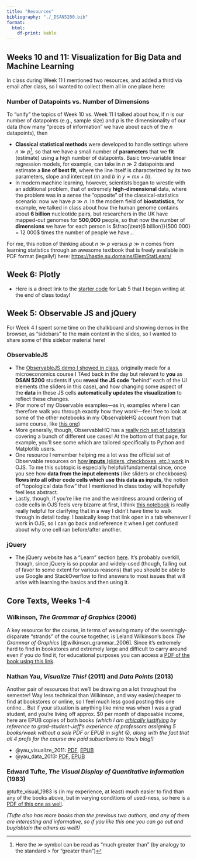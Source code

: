 ```yaml
---
title: "Resources"
bibliography: "./_DSAN5200.bib"
format:
  html:
    df-print: kable
---
```


## Weeks 10 and 11: Visualization for Big Data and Machine Learning

In class during Week 11 I mentioned two resources, and added a third via email after class, so I wanted to collect them all in one place here:

### Number of Datapoints vs. Number of Dimensions

To "unify" the topics of Week 10 vs. Week 11 I talked about how, if $n$ is our number of datapoints (e.g., sample size) and $p$ is the dimensionality of our data (how many "pieces of information" we have about each of the $n$ datapoints), then

* **Classical statistical methods** were developed to handle settings where $n \gg p$[^muchgreater], so that we have a small number of **parameters** that we **fit** (estimate) using a high number of datapoints. Basic two-variable linear regression models, for example, can take in $n \gg 2$ datapoints and estimate a **line of best fit**, where the line itself is characterized by its two parameters, slope and intercept ($m$ and $b$ in $y = mx + b$).
* In modern machine learning, however, scientists began to wrestle with an additional problem, that of extremely **high-dimensional** data, where the problem was in a sense the "opposite" of the classical-statistics scenario: now we have $p \gg n$. In the modern field of **biostatistics**, for example, we talked in class about how the human genome contains about **6 billion** nucleotide pairs, but researchers in the UK have mapped-out genomes for **500,000** people, so that now the number of **dimensions** we have for each person is $\frac{\text{6 billion}}{500 000} = 12 000$ times the number of people we have...

For me, this notion of thinking about $n \gg p$ versus $p \gg n$ comes from learning statistics through an awesome textbook that is freely available in PDF format (legally!) here: <a href='https://hastie.su.domains/ElemStatLearn/' target='_blank'>https://hastie.su.domains/ElemStatLearn/</a>

## Week 6: Plotly

* Here is a direct link to the <a href='assets/lab5-starter.zip' target='_blank'>starter code</a> for Lab 5 that I began writing at the end of class today!

## Week 5: Observable JS and jQuery

For Week 4 I spent some time on the chalkboard and showing demos in the browser, as "sidebars" to the main content in the slides, so I wanted to share some of this sidebar material here!

### ObservableJS

* The <a href='https://observablehq.com/@jpowerj/cobb-douglas' target='_blank'>ObservableJS demo I showed in class</a>, originally made for a microeconomics course I TAed back in the day but relevant to **you** as **DSAN 5200** students if you **reveal the JS code** "behind" each of the UI elements (the sliders in this case), and how changing some aspect of the **data** in these JS cells **automatically updates the visualization** to reflect these changes.
* (For more of my Observable examples---as in, examples where I can therefore walk you through exactly how they work!---feel free to look at some of the other notebooks in my ObservableHQ account from that same course, like <a href='https://observablehq.com/@jpowerj/exploitation-on-a-desert-island' target='_blank'>this one</a>)
* More generally, though, ObservableHQ has a <a href='https://observablehq.com/tutorials' target='_blank'>really rich set of tutorials</a> covering a bunch of different use cases! At the bottom of that page, for example, you'll see some which are tailored specifically to Python and Matplotlib users.
* One resource I remember helping me a lot was the official set of Observable resources on <a href='https://observablehq.com/collection/@observablehq/inputs' target='_blank'>how **inputs** (sliders, checkboxes, etc.) work</a> in OJS. To me this subtopic is especially helpful/fundamental since, once you see how **data from the input elements** (like sliders or checkboxes) **flows into all other code cells which use this data as inputs**, the notion of "topological data flow" that I mentioned in class today will hopefully feel less abstract.
* Lastly, though, if you're like me and the weirdness around ordering of code cells in OJS feels very bizarre at first, I think <a href='https://observablehq.com/@observablehq/how-observable-runs' target='_blank'>this notebook</a> is really really helpful for clarifying that in a way I didn't have time to walk through in detail today. I basically keep that link open in a tab whenever I work in OJS, so I can go back and reference it when I get confused about why one cell ran before/after another.

### jQuery

* The jQuery website has a "Learn" section <a href='https://learn.jquery.com/' target='_blank'>here</a>. It's probably overkill, though, since jQuery is so popular and widely-used (though, falling out of favor to some extent for various reasons) that you should be able to use Google and StackOverflow to find answers to most issues that will arise with learning the basics and then using it.

## Core Texts, Weeks 1-4

### Wilkinson, *The Grammar of Graphics* (2006)

A key resource for the course, in terms of weaving many of the seemingly-disparate "strands" of the course together, is Leland Wilkinson's book *The Grammar of Graphics* [@wilkinson_grammar_2006]. Since it's extremely hard to find in bookstores and extremely large and difficult to carry around even if you do find it, for educational purposes you can access a <a href='https://www.dropbox.com/scl/fi/5y1kyvbikedswxy3vgywp/Leland-Wilkinson-D.-Wills-D.-Rope-A.-Norton-R.-Dubbs-The-Grammar-of-Graphics.pdf?rlkey=wu63xjp4thninub8k17v5fk41&dl=1' target='_blank'>PDF of the book using this link</a>.

### Nathan Yau, *Visualize This!* (2011) and *Data Points* (2013)

Another pair of resources that we'll be drawing on a lot throughout the semester! Way less technical than Wilkinson, and way easier/cheaper to find at bookstores or online, so I feel much less good posting this one online... But if your situation is anything like mine was when I was a grad student, and you're living off approx. $0 per month of disposable income, here are EPUB copies of both books *(which I am <a href='https://jjacobs.me/dsan5450' target='_blank'>ethically justifying</a> by reference to grad-student-Jeff's experience of professors assigning 5 books/week without a sole PDF or EPUB in sight* 😵*, along with the fact that all 4 profs for the course are paid subscribers to Yau's blog!)*

* @yau_visualize_2011: <a href='https://www.dropbox.com/scl/fi/mm900nxq8kahg3xv8n6ty/yau-nathan-visualize-this.pdf?rlkey=8u4xe6nt74t8vi6r97m5i7rq8&dl=1' target='_blank'>PDF</a>, <a href='https://www.dropbox.com/scl/fi/5sfzzz7uv7d08oi17qg7p/yau-nathan-visualize-this.epub?rlkey=b353utpjp5fdvd1ijix5dh20s&dl=1' target='_blank'>EPUB</a>
* @yau_data_2013: <a href='https://www.dropbox.com/scl/fi/veayaek4wqrprkuwrxqye/yau-nathan-data-points.pdf?rlkey=ps2lvbsach1opkkeo95lq5tuw&dl=1' target='_blank'>PDF</a>, <a href='https://www.dropbox.com/scl/fi/ueetu4ebmi3t88xxhsps4/yau-nathan-data-points.epub?rlkey=dh6m1bj9qb4ep34f7cika2clu&dl=1' target='_blank'>EPUB</a>

### Edward Tufte, *The Visual Display of Quantitative Information* (1983)

@tufte_visual_1983 is (in my experience, at least) much easier to find than any of the books above, but in varying conditions of used-ness, so here is a <a href='https://www.dropbox.com/scl/fi/i130zosev7xr0lkwqh9xz/Edward-R.-Tufte-The-Visual-Display-of-Quantitative-Information.pdf?rlkey=ldbvvoel1vwdsgz216cjcy2ac&dl=1' target='_blank'>PDF of this one as well</a>.

*(Tufte also has more books than the previous two authors, and any of them are interesting and informative, so if you like this one you can go out and buy/obtain the others as well!)*

[^muchgreater]: Here the $\gg$ symbol can be read as "much greater than" (by analogy to the standard $>$ for "greater than")